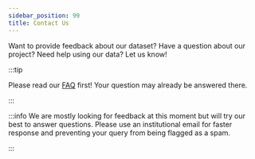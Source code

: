 ```yaml
---
sidebar_position: 99
title: Contact Us
---
```


Want to provide feedback about our dataset? Have a question about our project? Need help using our data? Let us know!

:::tip

Please read our [FAQ](https://aireadi.org/faq) first! Your question may already be answered there.

:::

:::info
We are mostly looking for feedback at this moment but will try our best to answer
questions. Please use an institutional email for faster response and preventing your query from
being flagged as a spam.

:::


<TallyEmbed />
